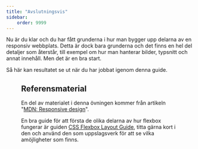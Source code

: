 ```yaml
---
title: "Avslutningsvis" 
sidebar:
    order: 9999
---
```





Nu är du klar och du har fått grunderna i hur man bygger upp delarna av en responsiv webbplats. Detta är dock bara grunderna och det finns en hel del detaljer som återstår, till exempel om hur man hanterar bilder, typsnitt och annat innehåll. Men det är en bra start.

Så här kan resultatet se ut när du har jobbat igenom denna guide.


<Figure 
    src={resp21}
    caption="Så här ser den avslutande webbplatsen ut."
/>



## Referensmaterial

En del av materialet i denna övningen kommer från artikeln "[MDN: Responsive design](https://developer.mozilla.org/en-US/docs/Learn/CSS/CSS_layout/Responsive_Design)".

En bra guide för att första de olika delarna av hur flexbox fungerar är guiden [CSS Flexbox Layout Guide](https://css-tricks.com/snippets/css/a-guide-to-flexbox/), titta gärna kort i den och använd den som uppslagsverk för att se vilka amöjligheter som finns.


